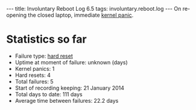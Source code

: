 ---
title: Involuntary Reboot Log 6.5
tags: involuntary.reboot.log
---
On re-opening the closed laptop, immediate [[kernel panic]].

= Statistics so far =

* Failure type: [[hard reset]]
* Uptime at moment of failure: unknown (days)
* Kernel panics: 1
* Hard resets: 4
* Total failures: 5
* Start of recording keeping: 21 January 2014
* Total days to date: 111 days
* Average time between failures: 22.2 days
